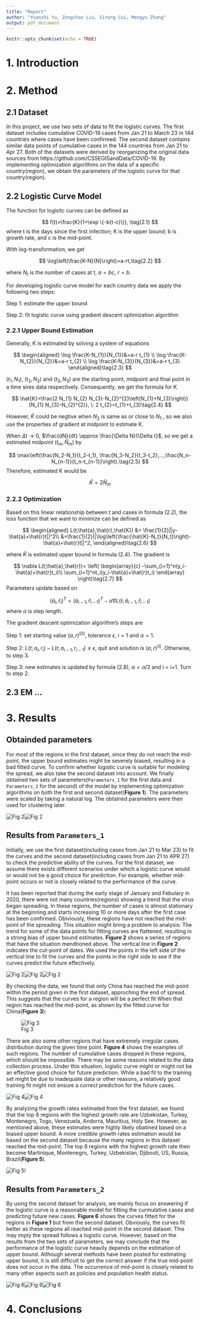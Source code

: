 ```yaml
---
title: "Report"
author: "Yuanzhi Yu, Zongchao Liu, Sitong Cui, Mengyu Zhang"
output: pdf_document
---
```


```r
knitr::opts_chunk$set(echo = TRUE)
```

# 1. Introduction

# 2. Method

## 2.1 Dataset

In this project, we use two sets of data to fit the logistic curves. The first dataset includes cumulative COVID-19 cases from Jan 21 to March 23 in 144 countries where cases have been confirmed. The second dataset contains similar data points of cumulative cases in the 144 countries from Jan 21 to Apr 27. Both of the datasets were derived by reorganizing the original data sources from https://github.com/CSSEGISandData/COVID-19. By implementing optimization algorithms on the data of a specific country(region), we obtain the parameters of the logistic curve for that country(region).

## 2.2 Logistic Curve Model

The function for logisitc curves can be defined as 

$$
f(t)=\frac{K}{1+\exp \{-b(t-c)\}}, \tag{2.1}
$$
where t is the days since the first infection; K is the upper bound; b is growth rate, and c is the mid-point.

With log-transformation, we get

$$
\log\left(\frac{K-N}{N}\right)=a-rt,\tag{2.2}
$$

where $N_t$ is the number of cases at t, $a=bc$, $r=b$. 

For developing logistic curve model for each country data we apply the following two steps:

Step 1: estimate the upper bound

Step 2: fit logistic curve using gradient descent optimization algorithm

### 2.2.1 Upper Bound Estimation

Generally, K is estimated by solving a system of equations

$$
\begin{aligned}
\log \frac{K-N_{1}}{N_{1}}&=a-r t_{1} \\ 
\log \frac{K-N_{2}}{N_{2}}&=a-r t_{2} \\ 
\log \frac{K-N_{3}}{N_{3}}&=a-r t_{3}
\end{aligned}\tag{2.3}
$$

$(t_1, N_1)$, $(t_2, N_2)$ and $(t_3, N_3)$ are the starting point, midpoint and final point in a time sires data respectively. Consequently, we get the formula for K

$$
\hat{K}=\frac{2 N_{1} N_{2} N_{3}-N_{2}^{2}\left(N_{1}+N_{3}\right)}{N_{1} N_{3}-N_{2}^{2}}, \: 2 t_{2}=t_{1}+t_{3}\tag{2.4}
$$

However, $\hat{K}$ could be negtive when $N_2$ is same as or close to $N_1$ , so we also use the properties of gradient at midpoint to estimate K.

When $\Delta t \to 0$, $\frac{dN}{dt} \approx \frac{\Delta N}{\Delta t}$, so we get a estimated midpoint $(t_m,\hat N_m)$ by

$$
\max\left(\frac{N_2-N_1}{t_2-t_1}, \frac{N_3-N_2}{t_3-t_2},...,\frac{N_n-N_{n-1}}{t_n-t_{n-1}}\right).\tag{2.5}
$$
Therefore, estimated K would be

$$
\hat K = 2\hat N_m
$$

### 2.2.2 Optimization

Based on this linear relationship between t and cases in formula (2.2), the loss function that we want to minimize can be defined as

$$
\begin{aligned}
L(t;\hat{a},\hat{r},\hat{K}) &= \frac{1}{2}||y-\hat{a}+\hat{r}t||^2\\
&=\frac{1}{2}||\log\left(\frac{\hat{K}-N_t}{N_t}\right)-\hat{a}+\hat{r}t||^2,
\end{aligned}\tag{2.6}
$$

where $\hat{K}$ is estimated upper bound in formula (2.4). The gradient is

$$
\nabla L(t;\hat{a},\hat{r})=
\left(
\begin{array}{c}
-\sum_{i=1}^n(y_i-\hat{a}+\hat{r}t_i)\\
\sum_{i=1}^nt_i(y_i-\hat{a}+\hat{r}t_i)
\end{array}
\right)\tag{2.7}
$$
Parameters update based on

$$
(\hat a_i,\hat r_i)^T = (\hat a_{i-1},\hat r_{i-1})^T-\alpha\nabla L(t;\hat a_{i-1},\hat r_{i-1})\tag{2.8}
$$
where $\alpha$ is step length.

The gradient descent optimization algorithm’s steps are

Step 1: set starting value $(a,r)^{(0)}$, tolerance $\epsilon$, $i = 1$ and $\alpha = 1$.

Step 2: $L(t;a_{i},r_{i})-L(t;a_{i-1},r_{i-1})\le\epsilon$, quit and solution is $(a,r)^{(i)}$. Otherwise, to step 3.

Step 3: new estimates is updated by formula (2.8), $\alpha = \alpha/2$ and i = i+1. Turn to step 2.

## 2.3 EM ...

# 3. Results

## Obtainded parameters

For most of the regions in the first dataset, since they do not reach the mid-point, the upper bound estimates might be severely biased, resulting in a bad fitted curve. To confirm whether logistic curve is suitable for modeling the spread, we also take the second dataset into account. We finally obtained two sets of parameters(`Parameters_1` for the first data and `Parameters_2` for the second) of the model by implementing optimization algorithms on both the first and second dataset(**Figure 1**). The parameters were scaled by taking a natural log. The obtained parameters were then used for clustering later.

![Fig 2](./paras.plot/para.old.png)![Fig 2](./paras.plot/000069.png)


## Results from `Parameters_1`

Initially, we use the first dataset(including cases from Jan 21 to Mar 23) to fit the curves and the second dataset(including cases from Jan 21 to APR 27) to check the predictive ability of the curves. For the first dataset, we assume there exists different scenarios under which a logistic curve would or would not be a good choice for prediction. For example, whether mid-point occurs or not is closely related to the performance of the curve.

It has been reported that during the early stage of January and Febulary in 2020, there were not many countries(regions) showing a trend that the virus began spreading. In these regions, the number of cases is almost stationary at the beginning and starts increasing 10 or more days after the first case has been confirmed. Obiviously, these regions have not reached the mid-point of the spreading. This situation might bring a problem to analysis: The trend for some of the data points for fitting curves are flattened, resulting in a strong bias of upper bound estimates. **Figure 2** shows a series of regions that have the situation mendtioned above. The vertical line in **Figure 2** indicates the cut-point of dates. We used the points in the left side of the vertical line to fit the curves and the points in the right side to see if the curves predict the future effectively. 


![Fig 2](./plots_old/Russia.png)![Fig 2](./plots_old/US.png)![Fig 2](./plots_old/Qatar.png)

By checking the data, we found that only China has reached the mid-point within the period given in the first dataset, approching the end of spread. This suggests that the curves for a region will be a perfect fit When that region has reached the mid-point, as shown by the fitted curve for China(**Figure 3**):

![Fig 3](./plots_old/China.png)

There are also some other regions that have extremely irregular cases distribution during the given time point. **Figure 4** shows the examples of such regions. The number of cumulative cases dropped in these regions, which should be impossible. There may be some reasons related to the data collection process.
Under this situation, logistic curve might or might not be an effective good choice for future prediction. While a bad fit to the training set might be due to inadequate data or other reasons, a relatively good training fit might not ensure a correct prediction for the future cases.

![Fig 4](./plots_old/Iceland.png)![Fig 4](./plots_old/Mauritius.png)

By analyzing the growth rates estimated from the first dataset, we found that the top 8 regions with the highest growth rate are Uzbekistan, Turkey, Montenegro, Togo, Venezuela, Andorra, Mauritius, Holy See. However, as mentioned above, these estimates were highly likely obatined based on a biased upper bound. A more credible growth rates estimation would be based on the second dataset because the many regions in this dataset reached the mid-point. The top 8 regions with the highest growth rate then become Martinique, Montenegro, Turkey, Uzbekistan, Djibouti, US, Russia, Brazil(**Figure 5**).

![Fig 5](./reportplots/growthrate.png)!

## Results from `Parameters_2`

By using the second dataset for analysis, we mainly focus on answering if the logistic curve is a reasonable model for fitting the curmulative cases and predicting future new cases. **Figure 6** shows the
curves fitted for the regions in **Figure 1** but from the second dataset. Obviously, the curves fit better as these regions all reached mid-point in the second dataset. This may imply the spread follows a logistic curve. However, based on the results from the two sets of parameters, we may conclude that the performance of the logistic curve heavily depends on the estimation of upper bound. Although several methods have been posted for estimating upper bound, it is still difficult to get the correct answer if the true mid-point does not occur in the data. The occurrence of mid-point is closely related to many other aspects such as policies and population health status.

![Fig 6](./plots_new/Russia.png)![Fig 6](./plots_new/US.png)![Fig 6](./plots_new/Qatar.png)




# 4. Conclusions
